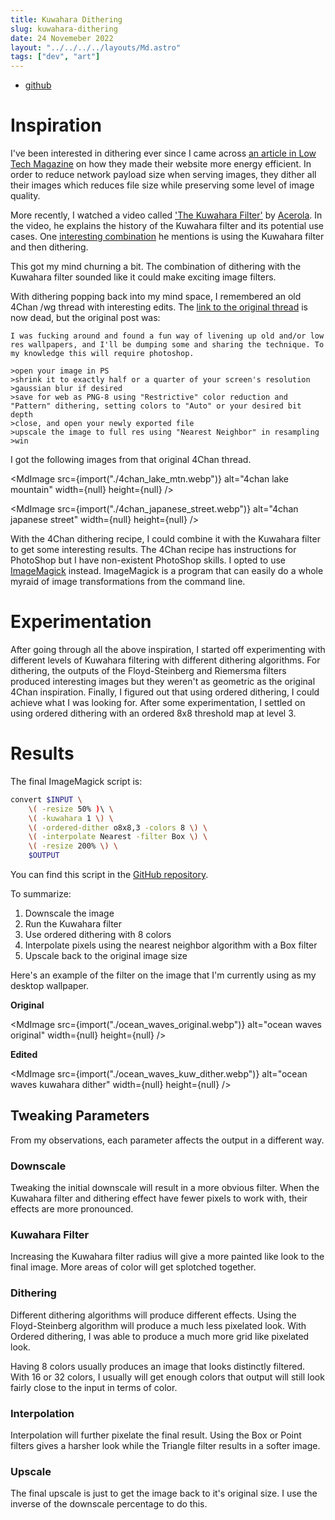```yaml
---
title: Kuwahara Dithering
slug: kuwahara-dithering
date: 24 Novemeber 2022
layout: "../../../../layouts/Md.astro"
tags: ["dev", "art"]
---
```



- [github](https://github.com/ec965/kuw_dither)

# Inspiration

I've been interested in dithering ever since I came across
[an article in Low Tech Magazine](https://solar.lowtechmagazine.com/2018/09/how-to-build-a-lowtech-website.html)
on how they made their website more energy efficient.
In order to reduce network payload size when serving images, they dither all their images
which reduces file size while preserving some level of image quality.

More recently, I watched a video called ['The Kuwahara Filter'](https://youtu.be/LDhN-JK3U9g?list=LL)
by [Acerola](https://www.youtube.com/@Acerola_t).
In the video, he explains the history of the Kuwahara filter and its potential use cases.
One [interesting combination](https://youtu.be/LDhN-JK3U9g?list=LL&t=843)
he mentions is using the Kuwahara filter and then dithering.

This got my mind churning a bit.
The combination of dithering with the Kuwahara filter sounded like it could make exciting image filters.

With dithering popping back into my mind space, I remembered an old 4Chan /wg
thread with interesting edits.
The [link to the original thread](https://boards.4chan.org/wg/thread/7743043)
is now dead, but the original post was:

```
I was fucking around and found a fun way of livening up old and/or low res wallpapers, and I'll be dumping some and sharing the technique. To my knowledge this will require photoshop.

>open your image in PS
>shrink it to exactly half or a quarter of your screen's resolution
>gaussian blur if desired
>save for web as PNG-8 using "Restrictive" color reduction and "Pattern" dithering, setting colors to "Auto" or your desired bit depth
>close, and open your newly exported file
>upscale the image to full res using "Nearest Neighbor" in resampling
>win
```

I got the following images from that original 4Chan thread.

<MdImage
  src={import("./4chan_lake_mtn.webp")}
  alt="4chan lake mountain"
  width={null}
  height={null}
/>

<MdImage
  src={import("./4chan_japanese_street.webp")}
  alt="4chan japanese street"
  width={null}
  height={null}
/>

With the 4Chan dithering recipe, I could combine it with the Kuwahara filter to get some interesting results.
The 4Chan recipe has instructions for PhotoShop but I have non-existent PhotoShop skills.
I opted to use [ImageMagick](https://imagemagick.org/) instead.
ImageMagick is a program that can easily do a whole myraid of image transformations
from the command line.

# Experimentation

After going through all the above inspiration, I started off experimenting
with different levels of Kuwahara filtering with different dithering algorithms.
For dithering, the outputs of the Floyd-Steinberg and Riemersma filters produced interesting images
but they weren't as geometric as the original 4Chan inspiration.
Finally, I figured out that using ordered dithering, I could achieve what I was looking for.
After some experimentation, I settled on using ordered dithering with an ordered 8x8 threshold map at level 3.

# Results

The final ImageMagick script is:

```bash
convert $INPUT \
    \( -resize 50% )\ \
    \( -kuwahara 1 \) \
    \( -ordered-dither o8x8,3 -colors 8 \) \
    \( -interpolate Nearest -filter Box \) \
    \( -resize 200% \) \
    $OUTPUT
```

You can find this script in the [GitHub repository](https://github.com/ec965/kuw_dither).

To summarize:

1. Downscale the image
2. Run the Kuwahara filter
3. Use ordered dithering with 8 colors
4. Interpolate pixels using the nearest neighbor algorithm with a Box filter
5. Upscale back to the original image size

Here's an example of the filter on the image that I'm currently using as my desktop wallpaper.

**Original**

<MdImage
  src={import("./ocean_waves_original.webp")}
  alt="ocean waves original"
  width={null}
  height={null}
/>

**Edited**

<MdImage
  src={import("./ocean_waves_kuw_dither.webp")}
  alt="ocean waves kuwahara dither"
  width={null}
  height={null}
/>

## Tweaking Parameters

From my observations, each parameter affects the output in a different way.

### Downscale

Tweaking the initial downscale will result in a more obvious filter.
When the Kuwahara filter and dithering effect have fewer pixels to work with,
their effects are more pronounced.

### Kuwahara Filter

Increasing the Kuwahara filter radius will give a more painted like look to the final image.
More areas of color will get splotched together.

### Dithering

Different dithering algorithms will produce different effects.
Using the Floyd-Steinberg algorithm will produce a much less pixelated look.
With Ordered dithering, I was able to produce a much more grid like pixelated look.

Having 8 colors usually produces an image that looks distinctly filtered.
With 16 or 32 colors, I usually will get enough colors that output will still look
fairly close to the input in terms of color.

### Interpolation

Interpolation will further pixelate the final result.
Using the Box or Point filters gives a harsher look while the Triangle filter results in a softer image.

### Upscale

The final upscale is just to get the image back to it's original size.
I use the inverse of the downscale percentage to do this.
